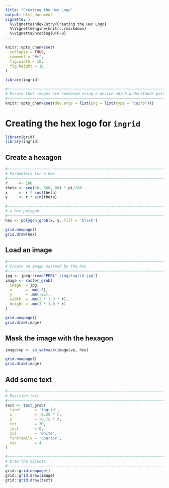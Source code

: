 ```yaml
---
title: "Creating the Hex Logo"
output: html_document
vignette: >
  %\VignetteIndexEntry{Creating the Hex Logo}
  %\VignetteEngine{knitr::rmarkdown}
  %\VignetteEncoding{UTF-8}
---
```


```r
knitr::opts_chunk$set(
  collapse = TRUE,
  comment = "#>",
  fig.width = 10,
  fig.height = 10
)
```

```r
library(ingrid)

#~~~~~~~~~~~~~~~~~~~~~~~~~~~~~~~~~~~~~~~~~~~~~~~~~~~~~~~~~~~~~~~~~~~~~~~~~~~~~
# Ensure that images are rendered using a device which understands patterns
#~~~~~~~~~~~~~~~~~~~~~~~~~~~~~~~~~~~~~~~~~~~~~~~~~~~~~~~~~~~~~~~~~~~~~~~~~~~~~
knitr::opts_chunk$set(dev.args = list(png = list(type = "cairo")))
```




# Creating the hex logo for `ingrid`


```r
library(grid)
library(ingrid)
```


## Create a hexagon

```r
#~~~~~~~~~~~~~~~~~~~~~~~~~~~~~~~~~~~~~~~~~~~~~~~~~~~~~~~~~~~~~~~~~~~~~~~~~~~~~
# Parameters for a hex
#~~~~~~~~~~~~~~~~~~~~~~~~~~~~~~~~~~~~~~~~~~~~~~~~~~~~~~~~~~~~~~~~~~~~~~~~~~~~~
r     <- 100
theta <- seq(30, 360, 60) * pi/180 
x     <- r * cos(theta)
y     <- r * sin(theta)

#~~~~~~~~~~~~~~~~~~~~~~~~~~~~~~~~~~~~~~~~~~~~~~~~~~~~~~~~~~~~~~~~~~~~~~~~~~~~~
# a hex polygon
#~~~~~~~~~~~~~~~~~~~~~~~~~~~~~~~~~~~~~~~~~~~~~~~~~~~~~~~~~~~~~~~~~~~~~~~~~~~~~
hex <- polygon_grob(x, y, fill = 'black')

grid.newpage()
grid.draw(hex)
```

## Load an image

```r
#~~~~~~~~~~~~~~~~~~~~~~~~~~~~~~~~~~~~~~~~~~~~~~~~~~~~~~~~~~~~~~~~~~~~~~~~~~~~~
# Create an image maskeed by the hex
#~~~~~~~~~~~~~~~~~~~~~~~~~~~~~~~~~~~~~~~~~~~~~~~~~~~~~~~~~~~~~~~~~~~~~~~~~~~~~
jpg <- jpeg::readJPEG("./img/ingrid.jpg")
image <- raster_grob(
  image  = jpg, 
  x      = .mm(-5),
  y      = .mm(-25),
  width  = .mm(2 * 1.0 * r), 
  height = .mm(3 * 1.0 * r)
)

grid.newpage()
grid.draw(image)
```

## Mask the image with the hexagon

```r
image$vp <- vp_setmask(image$vp, hex)

grid.newpage()
grid.draw(image)
```


## Add some text

```r
#~~~~~~~~~~~~~~~~~~~~~~~~~~~~~~~~~~~~~~~~~~~~~~~~~~~~~~~~~~~~~~~~~~~~~~~~~~~~~
# Position text
#~~~~~~~~~~~~~~~~~~~~~~~~~~~~~~~~~~~~~~~~~~~~~~~~~~~~~~~~~~~~~~~~~~~~~~~~~~~~~
text <- text_grob(
  label      = 'ingrid',
  x          =  0.25 * r,
  y          = -0.75 * r, 
  rot        = 30,
  just       = 0,
  col        = 'white', 
  fontfamily = 'courier',
  cex        = 4
)

#~~~~~~~~~~~~~~~~~~~~~~~~~~~~~~~~~~~~~~~~~~~~~~~~~~~~~~~~~~~~~~~~~~~~~~~~~~~~~
# Draw the objects
#~~~~~~~~~~~~~~~~~~~~~~~~~~~~~~~~~~~~~~~~~~~~~~~~~~~~~~~~~~~~~~~~~~~~~~~~~~~~~
grid::grid.newpage()
grid::grid.draw(image)
grid::grid.draw(text)
```
